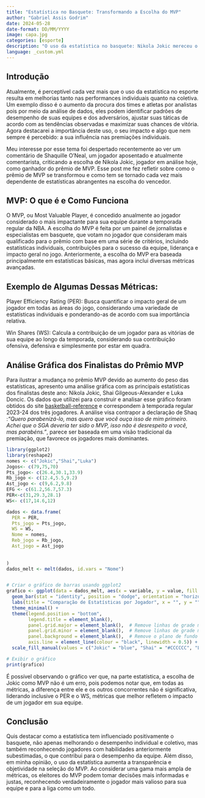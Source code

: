 ```yaml
---
title: "Estatística no Basquete: Transformando a Escolha do MVP"
author: "Gabriel Assis Godrim"
date: 2024-05-28
date-format: DD/MM/YYYY
image: capa.jpg
categories: [esporte]
description: "O uso da estatística no basquete: Nikola Jokic mereceu o prêmio MVP?"
language: _custom.yml
---
```


## Introdução

Atualmente, é perceptível cada vez mais que o uso da estatística no esporte resulta em melhorias tanto nas performances individuais quanto na coletiva. Um exemplo disso é o aumento da procura dos times e atletas por analistas pois por meio da análise de dados, eles podem identificar padrões de desempenho de suas equipes e dos adversários, ajustar suas táticas de acordo com as tendências observadas e maximizar suas chances de vitória. Agora destacarei a importância deste uso, o seu impacto e algo que nem sempre é percebido: a sua influência nas premiações individuais.

Meu interesse por esse tema foi despertado recentemente ao ver um comentário de Shaquille O'Neal, um jogador aposentado e atualmente comentarista, criticando a escolha de Nikola Jokic, jogador em análise hoje, como ganhador do prêmio de MVP. Esse post me fez refletir sobre como o prêmio de MVP se transformou e como tem se tornado cada vez mais dependente de estatísticas abrangentes na escolha do vencedor.

## MVP: O que é e Como Funciona

O MVP, ou Most Valuable Player, é concedido anualmente ao jogador considerado o mais impactante para sua equipe durante a temporada regular da NBA. A escolha do MVP é feita por um painel de jornalistas e especialistas em basquete, que votam no jogador que consideram mais qualificado para o prêmio com base em uma série de critérios, incluindo estatísticas individuais, contribuições para o sucesso da equipe, liderança e impacto geral no jogo. Anteriormente, a escolha do MVP era baseada principalmente em estatísticas básicas, mas agora inclui diversas métricas avançadas.

## Exemplo de Algumas Dessas Métricas:

Player Efficiency Rating (PER): Busca quantificar o impacto geral de um jogador em todas as áreas do jogo, considerando uma variedade de estatísticas individuais e ponderando-as de acordo com sua importância relativa.

Win Shares (WS): Calcula a contribuição de um jogador para as vitórias de sua equipe ao longo da temporada, considerando sua contribuição ofensiva, defensiva e simplesmente por estar em quadra.

## Análise Gráfica dos Finalistas do Prêmio MVP

Para ilustrar a mudança no prêmio MVP devido ao aumento do peso das estatísticas, apresento uma análise gráfica com as principais estatísticas dos finalistas deste ano: Nikola Jokic, Shai Gilgeous-Alexander e Luka Doncic. Os dados que utilizei para construir e analisar esse gráfico foram obtidos do site [basketball-reference](https://www.basketball-reference.com) e correspondem à temporada regular 2023-24 dos três jogadores. A análise visa contrapor a declaração de Shaq :*“Quero parabenizá-lo, mas quero que você ouça isso de mim primeiro. Achei que o SGA deveria ter sido o MVP, isso não é desrespeito a você, mas parabéns.”*, parece ser baseada em uma visão tradicional da premiação, que favorece os jogadores mais dominantes.

```r

library(ggplot2)
library(reshape2)
nomes <- c("Jokic","Shai","Luka")
Jogos<- c(79,75,70)
Pts_jogo<- c(26.4,30.1,33.9)
Rb_jogo <- c(12.4,5.5,9.2)
Ast_jogo <- c(9,6.2,9.8)
EFG <- c(61.2,56.7,57.3)
PER<-c(31,29.3,28.1)
WS<- c(17,14.6,12)

dados <- data.frame(
  PER = PER,
  Pts_jogo = Pts_jogo,
  WS = WS,
  Nome = nomes,
  Reb_jogo = Rb_jogo,
  Ast_jogo = Ast_jogo
 
 
)
dados_melt <- melt(dados, id.vars = "Nome")


# Criar o gráfico de barras usando ggplot2
grafico <- ggplot(data = dados_melt, aes(x = variable, y = value, fill = Nome)) +
  geom_bar(stat = "identity", position = "dodge", orientation = "horizontal") +
  labs(title = "Comparação de Estatísticas por Jogador", x = "", y = "") +
  theme_minimal() +
  theme(legend.position = "bottom",  
        legend.title = element_blank(),
        panel.grid.major = element_blank(),  # Remove linhas de grade maiores
        panel.grid.minor = element_blank(),  # Remove linhas de grade menores
        panel.background = element_blank(),  # Remove o plano de fundo do painel
        axis.line = element_line(colour = "black", linewidth = 0.5)) +  # Adiciona linhas de eixo
  scale_fill_manual(values = c("Jokic" = "blue", "Shai" = "#CCCCCC", "Luka" = "#999999"))  # Definir cores personalizadas para cada jogador

# Exibir o gráfico
print(grafico)

```

É possível observando o gráfico ver que, na parte estatística, a escolha de Jokic como MVP não é um erro, pois podemos notar que, em todas as métricas, a diferença entre ele e os outros concorrentes não é significativa, liderando inclusive o PER e o WS, métricas que melhor refletem o impacto de um jogador em sua equipe.

## Conclusão

Quis destacar como a estatística tem influenciado positivamente o basquete, não apenas melhorando o desempenho individual e coletivo, mas também reconhecendo jogadores com habilidades anteriormente subestimadas, o que contribui para o desempenho da equipe. Além disso, em minha opinião, o uso da estatística aumenta a transparência e objetividade na seleção do MVP. Ao considerar uma gama mais ampla de métricas, os eleitores do MVP podem tomar decisões mais informadas e justas, reconhecendo verdadeiramente o jogador mais valioso para sua equipe e para a liga como um todo.

